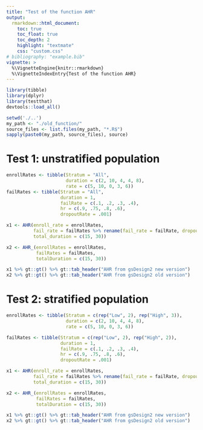 ```yaml
---
title: "Test of the function AHR"
output:
  rmarkdown::html_document:
    toc: true
    toc_float: true
    toc_depth: 2
    highlight: "textmate"
    css: "custom.css"
# bibliography: "example.bib"
vignette: >
  %\VignetteEngine{knitr::rmarkdown}
  %\VignetteIndexEntry{Test of the function AHR}
---
```


```r
library(tibble)
library(dplyr)
library(testthat)
devtools::load_all()
```

```r
setwd('./..')
my_path <- "./old_function/"              
source_files <- list.files(my_path, "*.R$") 
sapply(paste0(my_path, source_files), source)
```



# Test 1: unstratified population
```r
enrollRates <- tibble(Stratum = "All",
                      duration = c(2, 10, 4, 4, 8),
                      rate = c(5, 10, 0, 3, 6))
failRates <- tibble(Stratum = "All",
                    duration = 1,
                    failRate = c(.1, .2, .3, .4),
                    hr = c(.9, .75, .8, .6),
                    dropoutRate = .001)

x1 <- AHR(enroll_rate = enrollRates, 
          fail_rate = failRates %>% rename(fail_rate = failRate, dropout_rate = dropoutRate), 
          total_duration = c(15, 30))

x2 <- AHR_(enrollRates = enrollRates, 
           failRates = failRates, 
           totalDuration = c(15, 30))

x1 %>% gt::gt() %>% gt::tab_header("AHR from gsDesign2 new version")
x2 %>% gt::gt() %>% gt::tab_header("AHR from gsDesign2 old version")
```

# Test 2: stratified population
```r
enrollRates <- tibble(Stratum = c(rep("Low", 2), rep("High", 3)),
                      duration = c(2, 10, 4, 4, 8),
                      rate = c(5, 10, 0, 3, 6))

failRates <- tibble(Stratum = c(rep("Low", 2), rep("High", 2)),
                    duration = 1,
                    failRate = c(.1, .2, .3, .4),
                    hr = c(.9, .75, .8, .6),
                    dropoutRate = .001)

x1 <- AHR(enroll_rate = enrollRates, 
          fail_rate = failRates %>% rename(fail_rate = failRate, dropout_rate = dropoutRate), 
          total_duration = c(15, 30))

x2 <- AHR_(enrollRates = enrollRates, 
           failRates = failRates, 
           totalDuration = c(15, 30))

x1 %>% gt::gt() %>% gt::tab_header("AHR from gsDesign2 new version")
x2 %>% gt::gt() %>% gt::tab_header("AHR from gsDesign2 old version")
```

